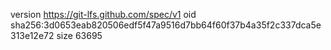 version https://git-lfs.github.com/spec/v1
oid sha256:3d0653eab820506edf5f47a9516d7bb64f60f37b4a35f2c337dca5e313e12e72
size 63695
